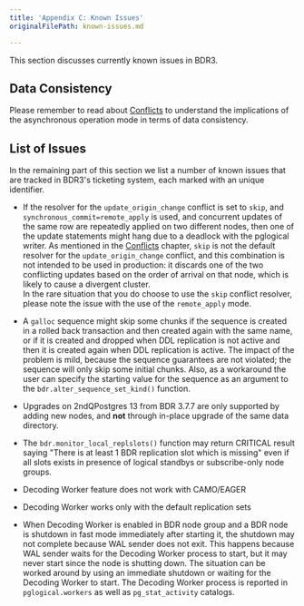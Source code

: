 ```yaml
---
title: 'Appendix C: Known Issues'
originalFilePath: known-issues.md

---
```


This section discusses currently known issues in BDR3.

## Data Consistency

Please remember to read about [Conflicts](conflicts) to understand
the implications of the asynchronous operation mode in terms of data
consistency.

## List of Issues

In the remaining part of this section we list a number of known issues
that are tracked in BDR3's ticketing system, each marked with an
unique identifier.

-   If the resolver for the `update_origin_change` conflict
    is set to `skip`, and `synchronous_commit=remote_apply` is used, and
    concurrent updates of the same row are repeatedly applied on two
    different nodes, then one of the update statements might hang due
    to a deadlock with the pglogical writer.  As mentioned in the
    [Conflicts](conflicts) chapter, `skip` is not the default
    resolver for the `update_origin_change` conflict, and this
    combination is not intended to be used in production: it discards
    one of the two conflicting updates based on the order of arrival
    on that node, which is likely to cause a divergent cluster.  
    In the rare situation that you do choose to use the `skip`
    conflict resolver, please note the issue with the use of the
    `remote_apply` mode.

-   A `galloc` sequence might skip some chunks if the
    sequence is created in a rolled back transaction and then created
    again with the same name, or if it is created and dropped when DDL
    replication is not active and then it is created again when DDL
    replication is active.
    The impact of the problem is mild, because the sequence
    guarantees are not violated; the sequence will only skip some
    initial chunks. Also, as a workaround the user can specify the
    starting value for the sequence as an argument to the
    `bdr.alter_sequence_set_kind()` function.

-   Upgrades on 2ndQPostgres 13 from BDR 3.7.7 are only supported by adding
    new nodes, and **not** through in-place upgrade of the same data directory.

-   The `bdr.monitor_local_replslots()` function may return CRITICAL result
    saying "There is at least 1 BDR replication slot which is missing" even if
    all slots exists in presence of logical standbys or subscribe-only node
    groups.

-   Decoding Worker feature does not work with CAMO/EAGER

-   Decoding Worker works only with the default replication sets

-   When Decoding Worker is enabled in BDR node group and a BDR node is shutdown
    in fast mode immediately after starting it, the shutdown may not complete
    because WAL sender does not exit. This happens because WAL sender waits for
    the Decoding Worker process to start, but it may never start since the node is
    shutting down. The situation can be worked around by using an immediate
    shutdown or waiting for the Decoding Worker to start. The Decoding Worker
    process is
    reported in `pglogical.workers` as well as `pg_stat_activity` catalogs.
